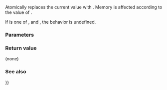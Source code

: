 {{cpp/atomic/atomic/title|store}}
{{cpp/atomic/atomic/navbar}}
{{dcl begin}}
{{dcl|num=1|since=c++11|1=
void store( T desired, std::memory_order order =
                           std::memory_order_seq_cst ) noexcept;
}}
{{dcl|num=2|since=c++11|1=
void store( T desired, std::memory_order order =
                           std::memory_order_seq_cst ) volatile noexcept;
}}
{{dcl end}}

Atomically replaces the current value with {{c|desired}}. Memory is affected according to the value of {{c|order}}.

If {{c|order}} is one of {{c|std::memory_order_consume}}, {{c|std::memory_order_acquire}} and {{c|std::memory_order_acq_rel}}, the behavior is undefined.

{{rrev|since=c++20|
It is deprecated if {{c|std::atomic&lt;T&gt;::is_always_lock_free}} is {{c|false}} and overload {{v|2}} participates in overload resolution.
}}

===Parameters===
{{par begin}}
{{par|desired|the value to store into the atomic variable}}
{{par|order|memory order constraints to enforce}}
{{par end}}

===Return value===
(none)

===See also===
{{dsc begin}}
{{dsc inc|cpp/atomic/atomic/dsc operator{{=}}}}
{{dsc inc|cpp/atomic/dsc atomic_store}}
{{dsc end}}

{{langlinks|de|es|fr|it|ja|pt|ru|zh}}